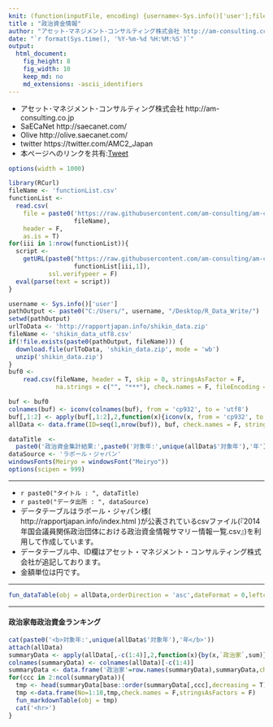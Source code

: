 ```yaml
---
knit: (function(inputFile, encoding) {username<-Sys.info()['user'];fileName<-'defaultPath.csv';pathToFile <-paste0('C:/Users/', username,'/Desktop/pathToCSV/');setwd(pathToFile);buf0<-read.csv(fileName,header = F,skip = 0,stringsAsFactor = F,check.names = F,fileEncoding = 'utf-8');timeStamp<-format(Sys.time(),'%Y%m%d%H%M%S');rmarkdown::render(inputFile, encoding = encoding, output_file = paste0('C:/Users/',username,buf0[2,1],'charts/','am-consulting.co.jp-politicalFunding.html')) })
title : "政治資金情報"
author: "アセット･マネジメント･コンサルティング株式会社 http://am-consulting.co.jp"
date: "`r format(Sys.time(), '%Y-%m-%d %H:%M:%S')`"
output: 
  html_document:
    fig_height: 8
    fig_width: 10
    keep_md: no
    md_extensions: -ascii_identifiers 
---
```

<link href="http://knowledgevault.saecanet.com/components/rmarkdown-html.css" rel="stylesheet">
<script src="http://knowledgevault.saecanet.com/components/JavascriptCode.js"></script>
<style>.main-container {max-width : 800px;}</style>

- アセット･マネジメント･コンサルティング株式会社 http://am-consulting.co.jp
- SaECaNet http://saecanet.com/
- Olive http://olive.saecanet.com/
- twitter https://twitter.com/AMC2_Japan
- 本ページへのリンクを共有:<a href="https://twitter.com/share" class="twitter-share-button" data-via="AMC2_Japan" data-size="large">Tweet</a> <script>!function(d,s,id){var js,fjs=d.getElementsByTagName(s)[0],p=/^http:/.test(d.location)?'http':'https';if(!d.getElementById(id)){js=d.createElement(s);js.id=id;js.src=p+'://platform.twitter.com/widgets.js';fjs.parentNode.insertBefore(js,fjs);}}(document, 'script', 'twitter-wjs');</script>

```r
options(width = 1000)
```

```r
library(RCurl)
fileName <- 'functionList.csv'
functionList <-
  read.csv(
    file = paste0('https://raw.githubusercontent.com/am-consulting/am-consulting.github.io/master/csv/',
                  fileName),
    header = F,
    as.is = T)
for(iii in 1:nrow(functionList)){
  script <- 
    getURL(paste0("https://raw.githubusercontent.com/am-consulting/am-consulting.github.io/master/", 
                  functionList[iii,1]),
           ssl.verifypeer = F)
  eval(parse(text = script))
}
```

```r
username <- Sys.info()['user']
pathOutput <- paste0("C:/Users/", username, "/Desktop/R_Data_Write/")
setwd(pathOutput)
urlToData <- 'http://rapportjapan.info/shikin_data.zip'
fileName <- 'shikin_data_utf8.csv'
if(!file.exists(paste0(pathOutput, fileName))) {
  download.file(urlToData, 'shikin_data.zip', mode = 'wb')
  unzip('shikin_data.zip')
}
buf0 <-
    read.csv(fileName, header = T, skip = 0, stringsAsFactor = F, 
             na.strings = c("", "***"), check.names = F, fileEncoding = "utf8")
```

```r
buf <- buf0
colnames(buf) <- iconv(colnames(buf), from = 'cp932', to = 'utf8')
buf[,1:2] <- apply(buf[,1:2],2,function(x){iconv(x, from = 'cp932', to = 'utf8')})
allData <- data.frame(ID=seq(1,nrow(buf)), buf, check.names = F, stringsAsFactors = F)
```

```r
dataTitle  <- 
  paste0('政治資金集計結果:',paste0('対象年:',unique(allData$'対象年'),'年')) 
dataSource <- 'ラポール・ジャパン'
windowsFonts(Meiryo = windowsFont("Meiryo"))
options(scipen = 999)
```

***

- `r paste0("タイトル : ", dataTitle)`
- `r paste0("データ出所 : ", dataSource)`
- データテーブルはラポール・ジャパン様( http://rapportjapan.info/index.html )が公表されているcsvファイル(『2014年国会議員関係政治団体における政治資金情報サマリー情報一覧.csv』)を利用して作成しています。
- データテーブル中、ID欄はアセット・マネジメント・コンサルティング株式会社が追記しております。
- 金額単位は円です。

***

```r
fun_dataTable(obj = allData,orderDirection = 'asc',dateFormat = 0,leftcolumns = 2)
```

***

#### 政治家毎政治資金ランキング

```r
cat(paste0('<b>対象年:',unique(allData$'対象年'),'年</b>'))
attach(allData)
summaryData <- apply(allData[,-c(1:4)],2,function(x){by(x,`政治家`,sum)})
colnames(summaryData) <- colnames(allData)[-c(1:4)]
summaryData <- data.frame('政治家'=row.names(summaryData),summaryData,check.names = F,stringsAsFactors = F,row.names = NULL)
for(ccc in 2:ncol(summaryData)){
  tmp <- head(summaryData[base::order(summaryData[,ccc],decreasing = T),c(1,ccc)],10)
  tmp <-data.frame(No=1:10,tmp,check.names = F,stringsAsFactors = F)
  fun_markdownTable(obj = tmp)
  cat('<hr>')
}
```

<script>MakeNegative()</script>
<script>
  (function(i,s,o,g,r,a,m){i['GoogleAnalyticsObject']=r;i[r]=i[r]||function(){
  (i[r].q=i[r].q||[]).push(arguments)},i[r].l=1*new Date();a=s.createElement(o),
  m=s.getElementsByTagName(o)[0];a.async=1;a.src=g;m.parentNode.insertBefore(a,m)
  })(window,document,'script','https://www.google-analytics.com/analytics.js','ga');

  ga('create', 'UA-3077339-5', 'auto');
  ga('send', 'pageview');

</script>
